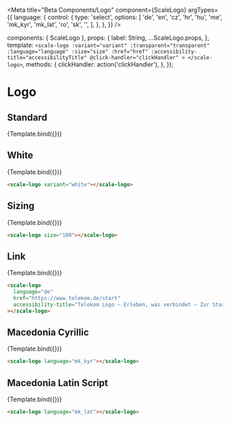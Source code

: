 
<Meta
  title="Beta Components/Logo"
  component={ScaleLogo}
  argTypes={{
    language: {
      control: {
        type: 'select',
        options: [
          'de',
          'en',
          'cz',
          'hr',
          'hu',
          'me',
          'mk_kyr',
          'mk_lat',
          'ro',
          'sk',
          '',
        ],
      },
    },
  }}
/>

  components: { ScaleLogo },
  props: {
    label: String,
    ...ScaleLogo.props,
  },
  template: `
    <scale-logo
        :variant="variant"
        :transparent="transparent"
        :language="language"
        :size="size"
        :href="href"
        :accessibility-title="accessibilityTitle"
        @click-handler="clickHandler"
    >
    </scale-logo>
    `,
  methods: {
    clickHandler: action('clickHandler'),
  },
});

# Logo

## Standard

<Canvas withSource="none">
  <Story name="Standard" args={{}}>
    {Template.bind({})}
  </Story>
</Canvas>

<ArgsTable story="Standard" />

## White

<Canvas withSource="none">
  <Story
    name="White"
    args={{
      variant: 'white',
    }}
  >
    {Template.bind({})}
  </Story>
</Canvas>

```html
<scale-logo variant="white"></scale-logo>
```

## Sizing

<Canvas withSource="none">
  <Story
    name="Sizing"
    args={{
      size: 100,
    }}
  >
    {Template.bind({})}
  </Story>
</Canvas>

```html
<scale-logo size="100"></scale-logo>
```

## Link

<Canvas withSource="none">
  <Story
    name="Link"
    args={{
      language: 'de',
      href: 'https://www.telekom.de/start',
      accessibilityTitle:
        'Telekom Logo – Erleben, was verbindet – Zur Startseite',
    }}
  >
    {Template.bind({})}
  </Story>
</Canvas>

```html
<scale-logo
  language="de"
  href="https://www.telekom.de/start"
  accessibility-title="Telekom Logo – Erleben, was verbindet – Zur Startseite"
></scale-logo>
```

## Macedonia Cyrillic

<Canvas withSource="none">
  <Story
    name="Macedonia Cyrillic"
    args={{
      language: 'mk_kyr',
    }}
  >
    {Template.bind({})}
  </Story>
</Canvas>

```html
<scale-logo language="mk_kyr"></scale-logo>
```

## Macedonia Latin Script

<Canvas withSource="none">
  <Story
    name="Macedonia Latin Script"
    args={{
      language: 'mk_lat',
    }}
  >
    {Template.bind({})}
  </Story>
</Canvas>

```html
<scale-logo language="mk_lat"></scale-logo>
```
